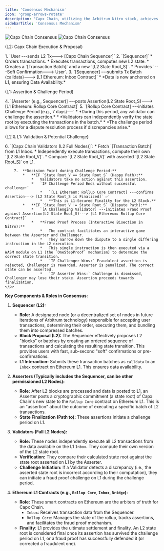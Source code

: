 ```yaml
---
title: 'Consensus Mechanism'
icon: 'group-arrows-rotate'
description: "Capx Chain, utilizing the Arbitrum Nitro stack, achieves consensus through an optimistic rollup mechanism. This means L2 (Capx Chain) transactions are executed and batched with the optimistic assumption of validity for speed and low cost. True finality and security are derived from the underlying L1 (Ethereum) through a system of state assertions and fraud proofs."
sidebarTitle: 'Consensus Mechanism'
---
```


<img
  className="hidden dark:block"
  src="/images/Capx-Chain-Consensus-Mechanism.png"
  alt="Capx Chain Consensus"
  about='Capx Chain Consensus'
/>
<img
  className="block dark:hidden"
  src="/images/Capx-Chain-Consensus-Mechanism.png"
  alt="Capx Chain Consensus"
  about='Capx Chain Consensus'
/>

<Accordion title="Capx Chain Consensus Flow">
    (L2: Capx Chain Execution & Proposal)
    <p>
        1.  `User ---sends L2 Tx---> [Capx Chain Sequencer]`
        2.  `[Sequencer]`
            *   Orders transactions.
            *   Executes transactions, computes new L2 state.
            *   Creates a `[Transaction Batch]` and a new `[L2 State Root_S]`.
            *   Provides `---Soft Confirmation---> User`.
        3.  `[Sequencer] ---submits Tx Batch (calldata)---> [L1 Ethereum: Inbox Contract]`
            *   *Data is now anchored on L1, ensuring Data Availability.*
    </p>
    (L1: Assertion & Challenge Period)
    <p>
        4.  `[Asserter (e.g., Sequencer)] ---posts Assertion(L2 State Root_S)---> [L1 Ethereum: Rollup Core Contract]`
        5.  `[Rollup Core Contract] ---initiates Challenge Period (e.g., 7 days)---`
            *   *During this period, any validator can challenge the assertion.*
            *   *Validators can independently verify the state root by executing the transactions in the batch.*
            *   *The challenge period allows for a dispute resolution process if discrepancies arise.*
    </p>
    (L2 & L1: Validation & Potential Challenge)
    <p>
        6.  `[Capx Chain Validators (L2 Full Nodes)]`:
            *   Fetch `[Transaction Batch]` from L1 Inbox.
            *   Independently execute transactions, compute their own `[L2 State Root_V]`.
            *   Compare `[L2 State Root_V]` with asserted `[L2 State Root_S]` on L1.

        7.  **Decision Point during Challenge Period:**
            *   **IF `State Root_V == State Root_S` (Happy Path):**
                *   Validators take no action against this assertion.
                *   `IF Challenge Period Ends without successful challenge:`
                    *   `[L1 Ethereum: Rollup Core Contract] ---confirms Assertion---> [L2 State Root_S is Finalized]` ✅
                    *   **This is L1-Secured Finality for the L2 Block.**
            *   **IF `State Root_V != State Root_S` (Dispute Path):**
                *   `[A Challenging Validator] ---initiates Fraud Proof against Assertion(L2 State Root_S)---> [L1 Ethereum: Rollup Core Contract]`
                *   **Fraud Proof Process (Interactive Bisection in Nitro):**
                    *   The contract facilitates an interactive game between the Asserter and Challenger.
                    *   They narrow down the dispute to a single differing instruction in the L2 execution.
                    *   This single instruction is then executed via a WASM module on L1 (the `OneStepProof` mechanism) to determine the correct state transition.
                    *   `IF Challenger Wins:` Fraudulent assertion is rejected, Challenger is rewarded, Asserter is penalized. The correct state can be asserted.
                    *   `IF Asserter Wins:` Challenge is dismissed, Challenger may lose their stake. Assertion proceeds towards finalization.
    </p>
</Accordion>

**Key Components & Roles in Consensus:**

1.  **Sequencer (L2):**
    *   **Role:** A designated node (or a decentralized set of nodes in future iterations of Arbitrum technology) responsible for accepting user transactions, determining their order, executing them, and bundling them into compressed batches.
    *   **Block Proposal (L2):** The Sequencer effectively proposes L2 "blocks" or batches by creating an ordered sequence of transactions and calculating the resulting state transition. This provides users with fast, sub-second "soft" confirmations or pre-confirmations.
    *   **L1 Interaction:** Submits these transaction batches as `calldata` to an `Inbox` contract on Ethereum L1. This ensures data availability.

2.  **Asserters (Typically includes the Sequencer, can be other permissioned L2 Nodes):**
    *   **Role:** After L2 blocks are processed and data is posted to L1, an Asserter posts a cryptographic commitment (a state root) of Capx Chain's new state to the `Rollup Core` contract on Ethereum L1. This is an "assertion" about the outcome of executing a specific batch of L2 transactions.
    *   **State Finalization (Path to):** These assertions initiate a challenge period on L1.

3.  **Validators (Full L2 Nodes):**
    *   **Role:** These nodes independently execute all L2 transactions from the data available on the L1 `Inbox`. They compute their own version of the L2 state root.
    *   **Verification:** They compare their calculated state root against the state root asserted on L1 by the Asserter.
    *   **Challenge Initiation:** If a Validator detects a discrepancy (i.e., the asserted state root is incorrect according to their computation), they can initiate a fraud proof challenge on L1 during the challenge period.

4.  **Ethereum L1 Contracts (e.g., `Rollup Core`, `Inbox`, `Bridge`):**
    *   **Role:** These smart contracts on Ethereum are the arbiters of truth for Capx Chain.
        *   `Inbox`: Receives transaction data from the Sequencer.
        *   `Rollup Core`: Manages the state of the rollup, tracks assertions, and facilitates the fraud proof mechanism.
    *   **Finality:** L1 provides the ultimate settlement and finality. An L2 state root is considered final once its assertion has survived the challenge period on L1, or a fraud proof has successfully defended it (or corrected a fraudulent one).